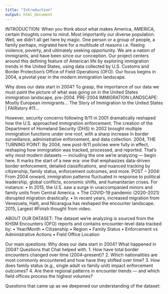 ```yaml
---
title: "Introduction"
output: html_document
---
```



INTRODUCTION: 
When you think about what makes America, AMERICA, certain thoughts come to mind. Most importantly our diverse population. Well, we didn’t all get here by magic. One person or a group of people, a family perhaps, migrated here for a multitude of reasons i.e. fleeing violence, poverty, and ultimately seeking opportunity. We are a nation of immigrants, and have been since our conception. Our project centers around this defining feature of American life by exploring immigration trends in the United States, using data collected by U.S. Customs and Border Protection's Office of Field Operations (OFO). Our focus begins in 2004, a pivotal year in the modern immigration landscape.

Why does our data start in 2004? 
To grasp, the importance of our data we must paint the picture of what was going on in the United States immigration landscape, pre-2004. 
PRE-2004 IMMIGRATION LANDSCAPE: 
Mostly European immigrants… The Story of Immigration to the United States | FAIRstory #11…


However, security concerns following 9/11 in 2001 dramatically reshaped how the U.S. approached immigration enforcement. The creation of the Department of Homeland Security (DHS) in 2002 brought multiple immigration functions under one roof, with a sharp increase in border surveillance, administrative enforcement, and data collection.
2004, THE TURNING POINT: 
By 2004, new post-9/11 policies were fully in effect, reshaping how immigration was tracked, processed, and reported. That’s why most modern datasets — including the one we’re analyzing — begin here. It marks the start of a new era: one that emphasizes data-driven border enforcement, detailed classifications, and nuanced tracking by citizenship, family status, enforcement outcomes, and more.
POST – 2004: 
From 2004 onward, immigration patterns fluctuated in response to political leadership, global conflicts, economic shifts, and humanitarian crises. For instance:
•	In 2015, the U.S. saw a surge in unaccompanied minors and family units from Central America.
•	The COVID-19 pandemic (2020–2021) disrupted migration drastically.
•	In recent years, increased migration from Venezuela, Haiti, and Nicaragua has reshaped the encounter landscape.
2015, Largest #Finish thought from video. 

ABOUT OUR DATASET:
The dataset we’re analyzing is sourced from the KHSM Encounters (OFO) reports and contains encounter-level data tracked by:
•	Year/Month
•	Citizenship
•	Region
•	Family Status
•	Enforcement vs Administrative Actions
•	Field Office Location

Our main questions: 
Why does our data start in 2004? 
What happened in 2004? 
Questions that Chat helped with. 
1.	How have total border encounters changed over time (2004–present)?
2.	Which nationalities are most commonly encountered and how have they shifted over time?
3.	How does family status (e.g., single adult vs family unit) impact enforcement outcomes?
4.	Are there regional patterns in encounter trends — and which field offices process the highest volumes?

Questions that came up as we deepened our understanding of the dataset: 
